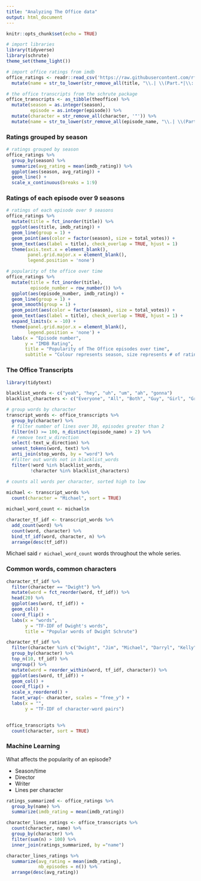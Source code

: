 ```yaml
---
title: "Analyzing The Office data"
output: html_document
---
```


```r
knitr::opts_chunk$set(echo = TRUE)
```

```r

# import libraries
library(tidyverse)
library(schrute)
theme_set(theme_light())

# import office ratings from imdb
office_ratings <- readr::read_csv('https://raw.githubusercontent.com/rfordatascience/tidytuesday/master/data/2020/2020-03-17/office_ratings.csv') %>%
  mutate(name = str_to_lower(str_remove_all(title, "\\.| \\(Part.*|\\: Part.*")))

# the office transcripts from the schrute package
office_transcripts <- as_tibble(theoffice) %>%
  mutate(season = as.integer(season),
         episode = as.integer(episode)) %>%
  mutate(character = str_remove_all(character, '"')) %>%
  mutate(name = str_to_lower(str_remove_all(episode_name, "\\.| \\(Part.*")))
```
### Ratings grouped by season
```r
# ratings grouped by season
office_ratings %>%
  group_by(season) %>%
  summarize(avg_rating = mean(imdb_rating)) %>%
  ggplot(aes(season, avg_rating)) +
  geom_line() +
  scale_x_continuous(breaks = 1:9)

```

### Ratings of each episode over 9 seasons
```r

# ratings of each episode over 9 seasons
office_ratings %>%
  mutate(title = fct_inorder(title)) %>%
  ggplot(aes(title, imdb_rating)) + 
  geom_line(group = 1) +
  geom_point(aes(color = factor(season), size = total_votes)) +
  geom_text(aes(label = title), check_overlap = TRUE, hjust = 1)
  theme(axis.text.x = element_blank(),
        panel.grid.major.x = element_blank(),
        legend.position = 'none')
```

```r
# popularity of the office over time
office_ratings %>%
  mutate(title = fct_inorder(title),
         episode_number = row_number()) %>%
  ggplot(aes(episode_number, imdb_rating)) + 
  geom_line(group = 1) +
  geom_smooth(group = 1) +
  geom_point(aes(color = factor(season), size = total_votes)) +
  geom_text(aes(label = title), check_overlap = TRUE, hjust = 1) +
  expand_limits(x = -10) +
  theme(panel.grid.major.x = element_blank(),
        legend.position = 'none') +
  labs(x = "Episode number",
       y = "IMDB Rating",
       title = "Popularity of The Office episodes over time",
       subtitle = "Colour represents season, size represents # of ratings")
```
### The Office Transcripts

```r
library(tidytext)

blacklist_words <- c("yeah", "hey", "uh", "um", "ah", "gonna")
blacklist_characters <- c("Everyone", "All", "Both", "Guy", "Girl", "Group")

# group words by character
transcript_words <- office_transcripts %>%
  group_by(character) %>%
  # filter number of lines over 30, episodes greater than 2
  filter(n() >= 100, n_distinct(episode_name) > 2) %>%
  # remove text_w_direction
  select(-text_w_direction) %>%
  unnest_tokens(word, text) %>%
  anti_join(stop_words, by = "word") %>%
  #filter out words not in blacklist_words
  filter(!word %in% blacklist_words,
         !character %in% blacklist_characters)

# counts all words per character, sorted high to low
 
michael <- transcript_words %>%
  count(character = "Michael", sort = TRUE)

michael_word_count <- michael$n

character_tf_idf <- transcript_words %>%
  add_count(word) %>%
  count(word, character) %>%
  bind_tf_idf(word, character, n) %>%
  arrange(desc(tf_idf))


```
Michael said `r michael_word_count` words throughout the whole series.

### Common words, common characters

```r
character_tf_idf %>%
  filter(character == "Dwight") %>%
  mutate(word = fct_reorder(word, tf_idf)) %>%
  head(20) %>%
  ggplot(aes(word, tf_idf)) +
  geom_col() + 
  coord_flip() +
  labs(x = "words",
       y = "TF-IDF of Dwight's words",
       title = "Popular words of Dwight Schrute")

character_tf_idf %>%
  filter(character %in% c("Dwight", "Jim", "Michael", "Darryl", "Kelly", "Ryan")) %>%
  group_by(character) %>%
  top_n(10, tf_idf) %>%
  ungroup() %>%
  mutate(word = reorder_within(word, tf_idf, character)) %>%
  ggplot(aes(word, tf_idf)) +
  geom_col() + 
  coord_flip() + 
  scale_x_reordered() +
  facet_wrap(~ character, scales = "free_y") +
  labs(x = "",
       y = "TF-IDF of character-word pairs")
  
```
```r
office_transcripts %>%
  count(character, sort = TRUE)

```

### Machine Learning

What affects the popularity of an episode?

- Season/time
- Director
- Writer
- Lines per character

```r
ratings_summarized <- office_ratings %>%
  group_by(name) %>%
  summarize(imdb_rating = mean(imdb_rating))

character_lines_ratings <- office_transcripts %>%
  count(character, name) %>%
  group_by(character) %>%
  filter(sum(n) > 100) %>%
  inner_join(ratings_summarized, by ="name")

character_lines_ratings %>%
  summarize(avg_rating = mean(imdb_rating),
            nb_episodes = n()) %>%
  arrange(desc(avg_rating))
```
